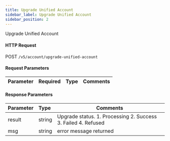 ```yaml
---
title: Upgrade Unified Account
sidebar_label: Upgrade Unified Account
sidebar_position: 2
---
```

Upgrade Unified Account

#### HTTP Request
POST `/v5/account/upgrade-unified-account`

#### Request Parameters
| Parameter | Required | Type | Comments|
|:----- |:-------|:-----|------ |


#### Response Parameters
| Parameter | Type | Comments|
|:----- |:-----|----- |
|result	|string	| Upgrade status. 1. Processing 2. Success 3. Failed 4. Refused
|msg |string |error message returned